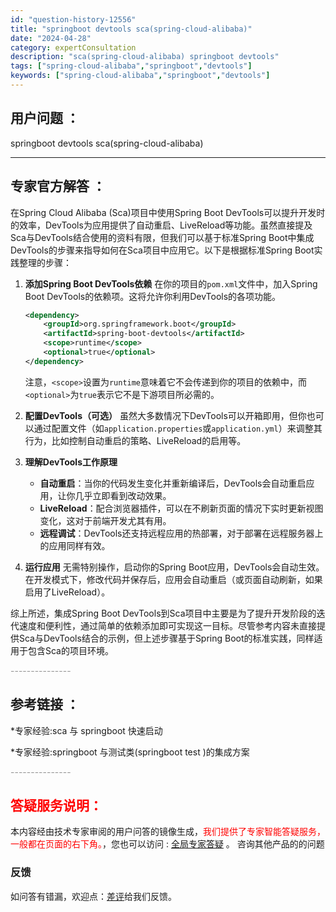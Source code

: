 ```yaml
---
id: "question-history-12556"
title: "springboot devtools sca(spring-cloud-alibaba)"
date: "2024-04-28"
category: expertConsultation
description: "sca(spring-cloud-alibaba) springboot devtools"
tags: ["spring-cloud-alibaba","springboot","devtools"]
keywords: ["spring-cloud-alibaba","springboot","devtools"]
---
```


## 用户问题 ： 
 springboot devtools sca(spring-cloud-alibaba) 

---------------
## 专家官方解答 ：

在Spring Cloud Alibaba (Sca)项目中使用Spring Boot DevTools可以提升开发时的效率，DevTools为应用提供了自动重启、LiveReload等功能。虽然直接提及Sca与DevTools结合使用的资料有限，但我们可以基于标准Spring Boot中集成DevTools的步骤来指导如何在Sca项目中应用它。以下是根据标准Spring Boot实践整理的步骤：

1. **添加Spring Boot DevTools依赖**
   在你的项目的`pom.xml`文件中，加入Spring Boot DevTools的依赖项。这将允许你利用DevTools的各项功能。
   ```xml
   <dependency>
       <groupId>org.springframework.boot</groupId>
       <artifactId>spring-boot-devtools</artifactId>
       <scope>runtime</scope>
       <optional>true</optional>
   </dependency>
   ```
   注意，`<scope>`设置为`runtime`意味着它不会传递到你的项目的依赖中，而`<optional>`为`true`表示它不是下游项目所必需的。

2. **配置DevTools（可选）**
   虽然大多数情况下DevTools可以开箱即用，但你也可以通过配置文件（如`application.properties`或`application.yml`）来调整其行为，比如控制自动重启的策略、LiveReload的启用等。

3. **理解DevTools工作原理**
   - **自动重启**：当你的代码发生变化并重新编译后，DevTools会自动重启应用，让你几乎立即看到改动效果。
   - **LiveReload**：配合浏览器插件，可以在不刷新页面的情况下实时更新视图变化，这对于前端开发尤其有用。
   - **远程调试**：DevTools还支持远程应用的热部署，对于部署在远程服务器上的应用同样有效。

4. **运行应用**
   无需特别操作，启动你的Spring Boot应用，DevTools会自动生效。在开发模式下，修改代码并保存后，应用会自动重启（或页面自动刷新，如果启用了LiveReload）。

综上所述，集成Spring Boot DevTools到Sca项目中主要是为了提升开发阶段的迭代速度和便利性，通过简单的依赖添加即可实现这一目标。尽管参考内容未直接提供Sca与DevTools结合的示例，但上述步骤基于Spring Boot的标准实践，同样适用于包含Sca的项目环境。


<font color="#949494">---------------</font> 


## 参考链接 ：

*专家经验:sca 与 springboot 快速启动 
 
 *专家经验:springboot 与测试类(springboot test )的集成方案 


 <font color="#949494">---------------</font> 
 


## <font color="#FF0000">答疑服务说明：</font> 

本内容经由技术专家审阅的用户问答的镜像生成，<font color="#FF0000">我们提供了专家智能答疑服务，一般都在页面的右下角。</font>，您也可以访问 : [全局专家答疑](https://opensource.alibaba.com/chatBot) 。 咨询其他产品的的问题

### 反馈
如问答有错漏，欢迎点：[差评](https://ai.nacos.io/user/feedbackByEnhancerGradePOJOID?enhancerGradePOJOId=12649)给我们反馈。
